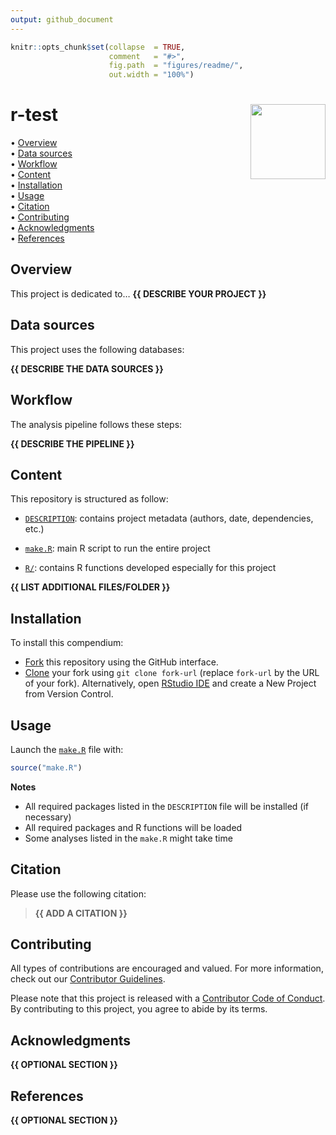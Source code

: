 ```yaml
---
output: github_document
---
```


<!-- README.md is generated from README.Rmd. Please edit that file -->


```r
knitr::opts_chunk$set(collapse  = TRUE,
                      comment   = "#>",
                      fig.path  = "figures/readme/",
                      out.width = "100%")
```



r-test <img src="figures/readme/compendium-sticker.png" align="right" style="float:right; height:120px;"/>
=========================================================

<!-- badges: start -->
<!-- badges: end -->



<p align="left">
  • <a href="#overview">Overview</a><br>
  • <a href="#data-sources">Data sources</a><br>
  • <a href="#workflow">Workflow</a><br>
  • <a href="#content">Content</a><br>
  • <a href="#installation">Installation</a><br>
  • <a href="#usage">Usage</a><br>
  • <a href="#citation">Citation</a><br>
  • <a href="#contributing">Contributing</a><br>
  • <a href="#acknowledgments">Acknowledgments</a><br>
  • <a href="#references">References</a>
</p>



## Overview

This project is dedicated to... **{{ DESCRIBE YOUR PROJECT }}**



## Data sources

This project uses the following databases:

**{{ DESCRIBE THE DATA SOURCES }}**

<!--
| Database        | Usage                                                | Reference                 | Link      |
| :-------------- | :--------------------------------------------------- | :------------------------ | :-------: |
| Database name   | Explain the purpose of this database in the analysis | Database reference        | [link](#) |
-->


## Workflow

The analysis pipeline follows these steps:

**{{ DESCRIBE THE PIPELINE }}**


## Content

This repository is structured as follow:

- [`DESCRIPTION`](https://github.com/DavidMarambio/r-test/tree/main/DESCRIPTION):
contains project metadata (authors, date, dependencies, etc.)

- [`make.R`](https://github.com/DavidMarambio/r-test/tree/main/make.R):
main R script to run the entire project

- [`R/`](https://github.com/DavidMarambio/r-test/tree/main/R):
contains R functions developed especially for this project

**{{ LIST ADDITIONAL FILES/FOLDER }}**



## Installation

To install this compendium:

- [Fork](https://docs.github.com/en/get-started/quickstart/contributing-to-projects) 
this repository using the GitHub interface.
- [Clone](https://docs.github.com/en/repositories/creating-and-managing-repositories/cloning-a-repository) 
your fork using `git clone fork-url` (replace `fork-url` by the URL of your fork). 
Alternatively, open [RStudio IDE](https://posit.co/products/open-source/rstudio/) 
and create a New Project from Version Control.



## Usage

Launch the [`make.R`](https://github.com/DavidMarambio/r-test/tree/main/make.R)
file with:

```r
source("make.R")
```

**Notes**

- All required packages listed in the `DESCRIPTION` file will be installed (if necessary)
- All required packages and R functions will be loaded
- Some analyses listed in the `make.R` might take time



## Citation

Please use the following citation: 

> **{{ ADD A CITATION }}**



## Contributing

All types of contributions are encouraged and valued. For more information, 
check out our [Contributor Guidelines](https://github.com/DavidMarambio/r-test/blob/main/CONTRIBUTING.md).

Please note that this project is released with a 
[Contributor Code of Conduct](https://contributor-covenant.org/version/2/1/CODE_OF_CONDUCT.html). 
By contributing to this project, you agree to abide by its terms.



## Acknowledgments

**{{ OPTIONAL SECTION }}**



## References

**{{ OPTIONAL SECTION }}**
